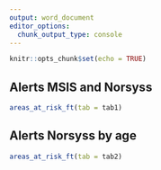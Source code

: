 ```yaml
---
output: word_document
editor_options: 
  chunk_output_type: console
---
```


```r
knitr::opts_chunk$set(echo = TRUE)
```

## Alerts MSIS and Norsyss

```r
areas_at_risk_ft(tab = tab1)
```

## Alerts Norsyss by age

```r
areas_at_risk_ft(tab = tab2)
```
